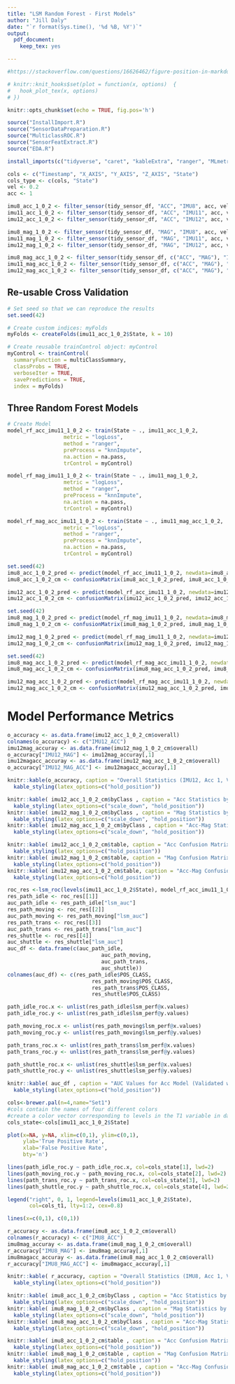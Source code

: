 ```yaml
---
title: "LSM Random Forest - First Models"
author: "Jill Daly"
date: "`r format(Sys.time(), '%d %B, %Y')`"
output:  
  pdf_document: 
    keep_tex: yes

---
```


```r

#https://stackoverflow.com/questions/16626462/figure-position-in-markdown-when-converting-to-pdf-with-knitr-and-pandoc

# knitr::knit_hooks$set(plot = function(x, options)  {
#   hook_plot_tex(x, options)
# })

knitr::opts_chunk$set(echo = TRUE, fig.pos='h')
```

```r
source("InstallImport.R")
source("SensorDataPreparation.R")
source("MulticlassROC.R")
source("SensorFeatExtract.R")
source("EDA.R")

install_imports(c("tidyverse", "caret", "kableExtra", "ranger", "MLmetrics", "RANN", "pROC", "gtable", "grid", "gridExtra", "RColorBrewer")) 

```




```r

cols <- c("Timestamp", "X_AXIS", "Y_AXIS", "Z_AXIS", "State")
cols_type <- c(cols, "State")
vel <- 0.2
acc <- 1  

imu8_acc_1_0_2 <- filter_sensor(tidy_sensor_df, "ACC", "IMU8", acc, vel, cols)
imu11_acc_1_0_2 <- filter_sensor(tidy_sensor_df, "ACC", "IMU11", acc, vel, cols)
imu12_acc_1_0_2 <- filter_sensor(tidy_sensor_df, "ACC", "IMU12", acc, vel, cols)

imu8_mag_1_0_2 <- filter_sensor(tidy_sensor_df, "MAG", "IMU8", acc, vel, cols)
imu11_mag_1_0_2 <- filter_sensor(tidy_sensor_df, "MAG", "IMU11", acc, vel, cols)
imu12_mag_1_0_2 <- filter_sensor(tidy_sensor_df, "MAG", "IMU12", acc, vel, cols)

imu8_mag_acc_1_0_2 <- filter_sensor(tidy_sensor_df, c("ACC", "MAG"), "IMU8", acc, vel, cols_type)
imu11_mag_acc_1_0_2 <- filter_sensor(tidy_sensor_df, c("ACC", "MAG"), "IMU11", acc, vel, cols_type)
imu12_mag_acc_1_0_2 <- filter_sensor(tidy_sensor_df, c("ACC", "MAG"), "IMU12", acc, vel, cols_type)

```



           
           
           
           
    
## Re-usable Cross Validation

```r
# Set seed so that we can reproduce the results
set.seed(42)

# Create custom indices: myFolds
myFolds <- createFolds(imu11_acc_1_0_2$State, k = 10)

# Create reusable trainControl object: myControl
myControl <- trainControl(
  summaryFunction = multiClassSummary,
  classProbs = TRUE,
  verboseIter = TRUE,
  savePredictions = TRUE,
  index = myFolds)

```
    
    
    
    
    
    
    
    
    
    
    
## Three Random Forest Models

```r
# Create Model
model_rf_acc_imu11_1_0_2 <- train(State ~ ., imu11_acc_1_0_2,
                  metric = "logLoss", 
                  method = "ranger",
                  preProcess = "knnImpute",
                  na.action = na.pass,
                  trControl = myControl)

```
    

  
```r
model_rf_mag_imu11_1_0_2 <- train(State ~ ., imu11_mag_1_0_2,
                  metric = "logLoss", 
                  method = "ranger",
                  preProcess = "knnImpute",
                  na.action = na.pass,
                  trControl = myControl)

```
    
```r
model_rf_mag_acc_imu11_1_0_2 <- train(State ~ ., imu11_mag_acc_1_0_2,
                  metric = "logLoss", 
                  method = "ranger",
                  preProcess = "knnImpute",
                  na.action = na.pass,
                  trControl = myControl)

```


```r
set.seed(42)
imu8_acc_1_0_2_pred <- predict(model_rf_acc_imu11_1_0_2, newdata=imu8_acc_1_0_2, na.action = na.pass)
imu8_acc_1_0_2_cm <- confusionMatrix(imu8_acc_1_0_2_pred, imu8_acc_1_0_2$State, mode='everything', positive="PATH_MOVING")

imu12_acc_1_0_2_pred <- predict(model_rf_acc_imu11_1_0_2, newdata=imu12_acc_1_0_2, na.action = na.pass)
imu12_acc_1_0_2_cm <- confusionMatrix(imu12_acc_1_0_2_pred, imu12_acc_1_0_2$State, mode='everything', positive="PATH_MOVING")

```


    
```r
set.seed(42)
imu8_mag_1_0_2_pred <- predict(model_rf_mag_imu11_1_0_2, newdata=imu8_mag_1_0_2, na.action = na.pass)
imu8_mag_1_0_2_cm <- confusionMatrix(imu8_mag_1_0_2_pred, imu8_mag_1_0_2$State, mode='everything', positive="PATH_MOVING")

imu12_mag_1_0_2_pred <- predict(model_rf_mag_imu11_1_0_2, newdata=imu12_mag_1_0_2, na.action = na.pass)
imu12_mag_1_0_2_cm <- confusionMatrix(imu12_mag_1_0_2_pred, imu12_mag_1_0_2$State, mode='everything', positive="PATH_MOVING")

```
    
```r
set.seed(42)
imu8_mag_acc_1_0_2_pred <- predict(model_rf_mag_acc_imu11_1_0_2, newdata=imu8_mag_acc_1_0_2, na.action = na.pass)
imu8_mag_acc_1_0_2_cm <- confusionMatrix(imu8_mag_acc_1_0_2_pred, imu8_mag_acc_1_0_2$State, mode='everything', positive="PATH_MOVING")

imu12_mag_acc_1_0_2_pred <- predict(model_rf_mag_acc_imu11_1_0_2, newdata=imu12_mag_acc_1_0_2, na.action = na.pass)
imu12_mag_acc_1_0_2_cm <- confusionMatrix(imu12_mag_acc_1_0_2_pred, imu12_mag_acc_1_0_2$State, mode='everything', positive="PATH_MOVING")

```
   
    
    
    
        
    
    
    

# Model Performance Metrics

```r
o_accuracy <- as.data.frame(imu12_acc_1_0_2_cm$overall)
colnames(o_accuracy) <- c("IMU12_ACC")
imu12mag_accuray <- as.data.frame(imu12_mag_1_0_2_cm$overall)
o_accuracy["IMU12_MAG"] <- imu12mag_accuray[,1]
imu12magacc_accuray <- as.data.frame(imu12_mag_acc_1_0_2_cm$overall)
o_accuracy["IMU12_MAG_ACC"] <- imu12magacc_accuray[,1]

knitr::kable(o_accuracy, caption = "Overall Statistics (IMU12, Acc 1, Vel 0.2)")%>% 
  kable_styling(latex_options=c("hold_position"))
```


```r
knitr::kable( imu12_acc_1_0_2_cm$byClass , caption = "Acc Statistics by Class (IMU12, Acc 1, Vel 0.2)")%>%
  kable_styling(latex_options=c("scale_down", "hold_position"))
knitr::kable( imu12_mag_1_0_2_cm$byClass , caption = "Mag Statistics by Class (IMU12, Acc 1, Vel 0.2)")%>%
  kable_styling(latex_options=c("scale_down", "hold_position"))
knitr::kable( imu12_mag_acc_1_0_2_cm$byClass , caption = "Acc-Mag Statistics by Class (IMU12, Acc 1, Vel 0.2)")%>%
  kable_styling(latex_options=c("scale_down", "hold_position"))
```

```r
knitr::kable( imu12_acc_1_0_2_cm$table, caption = "Acc Confusion Matrix (IMU12, Acc 1, Vel 0.2)")%>% 
  kable_styling(latex_options=c("hold_position"))
knitr::kable( imu12_mag_1_0_2_cm$table, caption = "Mag Confusion Matrix (IMU12, Acc 1, Vel 0.2)")%>% 
  kable_styling(latex_options=c("hold_position"))
knitr::kable( imu12_mag_acc_1_0_2_cm$table, caption = "Acc-Mag Confusion Matrix (IMU12, Acc 1, Vel 0.2)")%>%
  kable_styling(latex_options=c("hold_position"))
```
    

    
    
```r
roc_res <-lsm_roc(levels(imu11_acc_1_0_2$State), model_rf_acc_imu11_1_0_2, imu12_acc_1_0_2)
res_path_idle <- roc_res[[1]]
auc_path_idle <- res_path_idle["lsm_auc"]
res_path_moving <- roc_res[[2]]
auc_path_moving <- res_path_moving["lsm_auc"]
res_path_trans <- roc_res[[3]]
auc_path_trans <- res_path_trans["lsm_auc"]
res_shuttle <- roc_res[[4]]
auc_shuttle <- res_shuttle["lsm_auc"]
auc_df <- data.frame(c(auc_path_idle,
                              auc_path_moving,
                              auc_path_trans,
                              auc_shuttle))
colnames(auc_df) <- c(res_path_idle$POS_CLASS,
                           res_path_moving$POS_CLASS,
                           res_path_trans$POS_CLASS,
                           res_shuttle$POS_CLASS)

path_idle_roc.x <- unlist(res_path_idle$lsm_perf@x.values)
path_idle_roc.y <- unlist(res_path_idle$lsm_perf@y.values)

path_moving_roc.x <- unlist(res_path_moving$lsm_perf@x.values)
path_moving_roc.y <- unlist(res_path_moving$lsm_perf@y.values)

path_trans_roc.x <- unlist(res_path_trans$lsm_perf@x.values)
path_trans_roc.y <- unlist(res_path_trans$lsm_perf@y.values)

path_shuttle_roc.x <- unlist(res_shuttle$lsm_perf@x.values)
path_shuttle_roc.y <- unlist(res_shuttle$lsm_perf@y.values)

```
    
    
```r

knitr::kable( auc_df , caption = "AUC Values for Acc Model (Validated with IMU12, Acc 1, Vel 0.2)")%>% 
  kable_styling(latex_options=c("hold_position"))

```
    
    
     
     
     
     

```r

cols<-brewer.pal(n=4,name="Set1")
#cols contain the names of four different colors
#create a color vector corresponding to levels in the T1 variable in dat
cols_state<-cols[imu11_acc_1_0_2$State]

plot(x=NA, y=NA, xlim=c(0,1), ylim=c(0,1),
     ylab='True Positive Rate',
     xlab='False Positive Rate',
     bty='n')

lines(path_idle_roc.y ~ path_idle_roc.x, col=cols_state[1], lwd=2)
lines(path_moving_roc.y ~ path_moving_roc.x, col=cols_state[2], lwd=2)
lines(path_trans_roc.y ~ path_trans_roc.x, col=cols_state[3], lwd=2)
lines(path_shuttle_roc.y ~ path_shuttle_roc.x, col=cols_state[4], lwd=2)

legend("right", 0, 1, legend=levels(imu11_acc_1_0_2$State), 
       col=cols_t1, lty=1:2, cex=0.8)

lines(x=c(0,1), c(0,1))
```
    
    
<!--    
Learning Curve
https://datascience.stackexchange.com/questions/11750/training-and-testing-error-curves-caret-package-in-r
-->    
    
    
```r
r_accuracy <- as.data.frame(imu8_acc_1_0_2_cm$overall)
colnames(r_accuracy) <- c("IMU8_ACC")
imu8mag_accuray <- as.data.frame(imu8_mag_1_0_2_cm$overall)
r_accuracy["IMU8_MAG"] <- imu8mag_accuray[,1]
imu8magacc_accuray <- as.data.frame(imu8_mag_acc_1_0_2_cm$overall)
r_accuracy["IMU8_MAG_ACC"] <- imu8magacc_accuray[,1]

knitr::kable( r_accuracy, caption = "Overall Statistics (IMU8, Acc 1, Vel 0.2)")%>% 
  kable_styling(latex_options=c("hold_position"))
```

```r
knitr::kable( imu8_acc_1_0_2_cm$byClass , caption = "Acc Statistics by Class (IMU8, Acc 1, Vel 0.2)")%>%
  kable_styling(latex_options=c("scale_down", "hold_position"))
knitr::kable( imu8_mag_1_0_2_cm$byClass , caption = "Mag Statistics by Class (IMU8, Acc 1, Vel 0.2)")%>%
  kable_styling(latex_options=c("scale_down", "hold_position"))
knitr::kable( imu8_mag_acc_1_0_2_cm$byClass , caption = "Acc-Mag Statistics by Class (IMU8, Acc 1, Vel 0.2)")%>%
  kable_styling(latex_options=c("scale_down", "hold_position"))
```

```r

knitr::kable( imu8_acc_1_0_2_cm$table , caption = "Acc Confusion Matrix (IMU8, Acc 1, Vel 0.2)")%>% 
  kable_styling(latex_options=c("hold_position"))
knitr::kable( imu8_mag_1_0_2_cm$table , caption = "Mag Confusion Matrix (IMU8, Acc 1, Vel 0.2)")%>% 
  kable_styling(latex_options=c("hold_position"))
knitr::kable( imu8_mag_acc_1_0_2_cm$table , caption = "Acc-Mag Confusion Matrix (IMU8, Acc 1, Vel 0.2)")%>% 
  kable_styling(latex_options=c("hold_position"))
```

    
